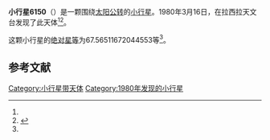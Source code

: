 {{Infobox planet
| bgcolour = #FFFFC0
| name = 6150 Neukum
| symbol = 
| image = 
| caption = 
| discovery = yes
| discovery_ref = 
| discoverer = {{link-en|英格瓦·克拉斯·拉格尔科维斯特|Claes-Ingvar Lagerkvist}}
| discovery_site = [[拉西拉天文台|拉西拉天文台]] 
| discovered = 1980年3月16日
| designations = yes
| mp_name = 
| named_after = 
| alt_names = 1980 FR1/ 1983 VC1
| mp_category = [[主带小行星|主带小行星]]
| orbit_ref = <ref name="a">[http://ssd.jpl.nasa.gov/sbdb.cgi?sstr=6150 6150 Neukum] {{Wayback|url=http://ssd.jpl.nasa.gov/sbdb.cgi?sstr=6150 |date=20120409042851 }}，小行星數據庫瀏覽器（JPL Small-Body Database Browser）－[[美国国家航空航天局|美国国家航空航天局]]喷气推进实验室</ref>
| epoch = 2456400.5 (2013年4月18日更新)
| aphelion = {{convert|3.596600194467789|AU|km|3|abbr=on|lk=out}}
| perihelion = {{convert|2.70467678214575|AU|km|3|abbr=on}}
| semimajor = {{convert|3.15063848830677|AU|km|3|abbr=on}}
| eccentricity = 0.141546454
| period = 2042.660957 [[日|日]]<br />5.59[[儒略年|儒略年]]
| avg_speed = 
| inclination = 3.682893482786969
| asc_node = 326.2807081455517
| mean_anomaly = 
| arg_peri = 67.56511672044553
| satellites = 
| physical_characteristics = yes
| dimensions = 
| mass = 
| density = 
| surface_grav = 
| escape_velocity = 
| sidereal_day = 
| axial_tilt = 
| pole_ecliptic_lat = 
| pole_ecliptic_lon = 
| albedo = 
| temperatures= 
| temp_name1 = 
| mean_temp_1 = 
| max_temp_1 = 
| temp_name2 = 
| max_temp_2 = 
| spectral_type = 
| abs_magnitude = 67.56511672044553
}}

'''小行星6150'''（{{lang-en|6150 Neukum}}）是一颗围绕[[太阳|太阳]][[公转|公转]]的[[小行星|小行星]]。1980年3月16日，{{link-en|英格瓦·克拉斯·拉格尔科维斯特|Claes-Ingvar Lagerkvist}}在拉西拉天文台发现了此天体<ref name="a" /><ref>{{cite news|title=小行星列表|url=http://cfa-www.harvard.edu/iau/lists/NumberedMPs.txt|accessdate=2013-07-08|newspaper=哈佛大学|archive-date=2008-05-17|archive-url=https://web.archive.org/web/20080517010638/http://cfa-www.harvard.edu/iau/lists/NumberedMPs.txt|dead-url=no}}</ref>。

这颗小行星的[[绝对星等|绝对星等]]为67.56511672044553等<ref name="a" />。

==参考文献==
{{reflist}}
{{Minor Planet Number|[[小行星6149|小行星6149]]|[[小行星6151|小行星6151]]}}

{{小天体}}

[[Category:小行星带天体|Category:小行星带天体]]
[[Category:1980年发现的小行星|Category:1980年发现的小行星]]

{{asteroid-stub}}